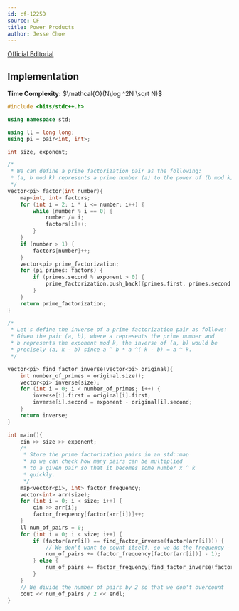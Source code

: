 ```yaml
---
id: cf-1225D
source: CF
title: Power Products
author: Jesse Choe
---
```


[Official Editorial](https://codeforces.com/blog/entry/70898)

## Implementation

**Time Complexity:** $\mathcal{O}(N\log ^2N \sqrt N)$

<LanguageSection>
<CPPSection>

```cpp
#include <bits/stdc++.h>

using namespace std;

using ll = long long;
using pi = pair<int, int>;

int size, exponent;

/*
 * We can define a prime factorization pair as the following:
 * (a, b mod k) represents a prime number (a) to the power of (b mod k).
 */
vector<pi> factor(int number){
	map<int, int> factors;
	for (int i = 2; i * i <= number; i++) {
		while (number % i == 0) {
			number /= i;
			factors[i]++;
		}
	}
	if (number > 1) {
		factors[number]++;
	}
	vector<pi> prime_factorization;
	for (pi primes: factors) {
		if (primes.second % exponent > 0) {
			prime_factorization.push_back({primes.first, primes.second % exponent});
		}
	}
	return prime_factorization;
}

/*
 * Let's define the inverse of a prime factorization pair as follows:
 * Given the pair (a, b), where a represents the prime number and
 * b represents the exponent mod k, the inverse of (a, b) would be
 * precisely (a, k - b) since a ^ b * a ^( k - b) = a ^ k.
 */

vector<pi> find_factor_inverse(vector<pi> original){
	int number_of_primes = original.size();
	vector<pi> inverse(size);
	for (int i = 0; i < number_of_primes; i++) {
		inverse[i].first = original[i].first;
		inverse[i].second = exponent - original[i].second;
	}
	return inverse;
}

int main(){
	cin >> size >> exponent;
	/*
	 * Store the prime factorization pairs in an std::map
	 * so we can check how many pairs can be multiplied
	 * to a given pair so that it becomes some number x ^ k
	 * quickly.
	 */
	map<vector<pi>, int> factor_frequency;
	vector<int> arr(size);
	for (int i = 0; i < size; i++) {
		cin >> arr[i];
		factor_frequency[factor(arr[i])]++;
	}
	ll num_of_pairs = 0;
	for (int i = 0; i < size; i++) {
		if (factor(arr[i]) == find_factor_inverse(factor(arr[i]))) {
			// We don't want to count itself, so we do the frequency - 1
			num_of_pairs += (factor_frequency[factor(arr[i])] - 1);
		} else {
			num_of_pairs += factor_frequency[find_factor_inverse(factor(arr[i]))];
		}
	}
	// We divide the number of pairs by 2 so that we don't overcount
	cout << num_of_pairs / 2 << endl;
}
```

</CPPSection>
</LanguageSection>

